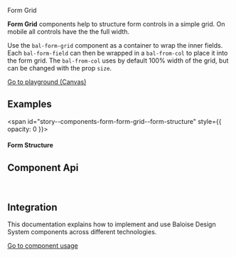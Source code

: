 
<bal-doc-banner id="story--components-form-form-grid--basic">Form Grid</bal-doc-banner>

<bal-doc-lead>
  <b>Form Grid</b> components help to structure form controls in a simple grid. On mobile all controls have the the full
  width.
</bal-doc-lead>

Use the `bal-form-grid` component as a container to wrap the inner fields. Each `bal-form-field` can then be wrapped in a `bal-from-col` to place
it into the form grid. The `bal-from-col` uses by default 100% width of the grid, but can be changed with the prop `size`.

<Canvas withSource="open">
  <Story id="components-form-form-grid--basic" />
</Canvas>

<bal-doc-app>
  <bal-button-group class="mb-large" position="center">
    <a class="button is-info is-outlined" href="?path=/story/components-form-form-grid--basic">
      Go to playground (Canvas)
    </a>
    <bal-doc-code-sandbox
      framework="angular"
      template={Basic.parameters.docs.source.code}
      modules="form-grid,field"
    ></bal-doc-code-sandbox>
    <bal-doc-code-sandbox
      framework="html"
      template={Basic.parameters.docs.source.code}
      modules="form-grid,field"
    ></bal-doc-code-sandbox>
  </bal-button-group>
</bal-doc-app>

## Examples

<span id="story--components-form-form-grid--form-structure" style={{ opacity: 0 }}></span>

#### Form Structure

<Canvas>
  <Story id="components-form-form-grid--form-structure" />
</Canvas>

## Component Api

<Description markdown={readme} />
<Description markdown={formCol} />

<br />

## Integration

This documentation explains how to implement and use Baloise Design System components across different technologies.

<a class="button is-primary" href="?path=/docs/development-components--page">
  Go to component usage
</a>


<Description markdown={testing} />

<bal-doc-github link="/components/form/bal-form-grid/stories/bal-form-grid.docs.mdx"></bal-doc-github>
